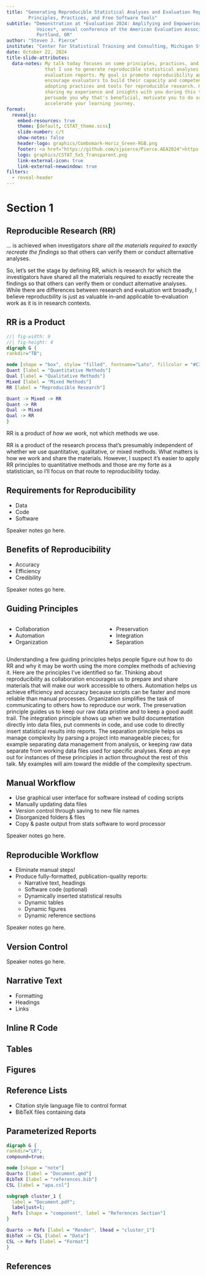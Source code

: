 ```yaml
---
title: "Generating Reproducible Statistical Analyses and Evaluation Reports:
        Principles, Practices, and Free Software Tools"
subtitle: "Demonstration at *Evaluation 2024: Amplifying and Empowering 
           Voices*, annual conference of the American Evaluation Association, 
           Portland, OR"
author: "Steven J. Pierce"
institute: "Center for Statistical Training and Consulting, Michigan State University"
date: October 22, 2024
title-slide-attributes: 
  data-notes: My talk today focuses on some principles, practices, and tools 
              that I use to generate reproducible statistical analyses and 
              evaluation reports. My goal is promote reproducibility and 
              encourage evaluators to build their capacity and competency by 
              adopting practices and tools for reproducible research. Hopefully, 
              sharing my experience and insights with you during this talk will 
              persuade you why that's beneficial, motivate you to do so, and 
              accelerate your learning journey. 
format: 
  revealjs:
    embed-resources: true
    theme: [default, CSTAT_theme.scss]
    slide-number: c/t
    show-notes: false
    header-logo: graphics/Combomark-Horiz_Green-RGB.png
    footer: <a href="https://github.com/sjpierce/Pierce.AEA2024">https://github.com/sjpierce/Pierce.AEA2024</a>
    logo: graphics/CSTAT_5x5_Transparent.png
    link-external-icon: true
    link-external-newwindow: true
filters:
  - reveal-header
---
```


# Section 1

## Reproducible Research (RR)

... is achieved when investigators *share all the materials required to exactly 
recreate the findings* so that others can verify them or conduct alternative 
analyses.

::: {.notes}
So, let’s set the stage by defining RR, which is research for which the
investigators have shared all the materials required to exactly recreate the
findings so that others can verify them or conduct alternative analyses. While 
there are differences between research and evaluation writ broadly, I believe 
reproducbility is just as valuable in--and applicable to--evaluation work as it 
is in research contexts.
:::

## RR is a Product

```dot
//| fig-width: 9
//| fig-height: 4
digraph G {
rankdir="TB";

node [shape = "box", style= "filled", fontname="Lato", fillcolor = "#C3FFEC"]
Quant [label = "Quantitative Methods"]
Qual [label = "Qualitative Methods"]
Mixed [label = "Mixed Methods"]
RR [label = "Reproducible Research"]

Quant -> Mixed -> RR
Quant -> RR
Qual -> Mixed
Qual -> RR
}
```

RR is a product of *how we work*, not which methods we use. 

::: {.notes}
RR is a product of the research process that’s presumably independent of whether 
we use quantitative, qualitative, or mixed methods. What matters is how we work 
and share the materials. However, I suspect it’s easier to apply RR principles 
to quantitative methods and those are my forte as a statistician, so I'll focus 
on that route to reproducibility today. 
:::

## Requirements for Reproducibility

* Data
* Code
* Software 

::: {.notes}
Speaker notes go here.
:::

## Benefits of Reproducibility

* Accuracy
* Efficiency
* Credibility

::: {.notes}
Speaker notes go here.
:::

## Guiding Principles

:::: {.columns}

::: {.column width="50%"}
* Collaboration
* Automation
* Organization
:::

::: {.column width="50%"}
* Preservation
* Integration
* Separation
:::

::::

::: {.notes}
Understanding a few guiding principles helps people figure out how to do RR and
why it may be worth using the more complex methods of achieving it. Here are the
principles I’ve identified so far. Thinking about reproducibility as
collaboration encourages us to prepare and share materials that will make our 
work accessible to others. Automation helps us achieve efficiency and accuracy 
because scripts can be faster and more reliable than manual processes. 
Organization simplifies the task of communicating to others how to reproduce
our work. The preservation principle guides us to keep our raw data pristine and
to keep a good audit trail. The integration principle shows up when we build 
documentation directly into data files, put comments in code, and use code to 
directly insert statistical results into reports. The separation principle helps
us manage complexity by parsing a project into manageable pieces; for example
separating data management from analysis, or keeping raw data separate from
working data files used for specific analyses. Keep an eye out for instances of
these principles in action throughout the rest of this talk. My examples will
aim toward the middle of the complexity spectrum.
:::

## Manual Workflow
* Use graphical user interface for software instead of coding scripts
* Manually updating data files 
* Version control through saving to new file names
* Disorganized folders & files 
* Copy & paste output from stats software to word processor

::: {.notes}
Speaker notes go here.
:::

## Reproducible Workflow

* Eliminate manual steps!
* Produce fully-formatted, publication-quality reports:
    * Narrative text, headings
    * Software code (optional)
    * Dynamically inserted statistical results
    * Dynamic tables
    * Dynamic figures 
    * Dynamic reference sections

::: {.notes}
Speaker notes go here.
:::

## Version Control 

::: {.notes}
Speaker notes go here.
:::

## Narrative Text

* Formatting
* Headings
* Links



## Inline R Code


## Tables


## Figures


## Reference Lists

* Citation style language file to control format
* BibTeX files containing data

## Parameterized Reports


```dot
digraph G {
rankdir="LR";
compound=true;

node [shape = "note"]
Quarto [label = "Document.qmd"]
BibTeX [label = "references.bib"]
CSL [label = "apa.csl"]

subgraph cluster_1 {
  label = "Document.pdf";
  labeljust=l;
  Refs [shape = "component", label = "References Section"]
}

Quarto -> Refs [label = "Render", lhead = "cluster_1"] 
BibTeX -> CSL [label = "Data"]
CSL -> Refs [label = "Format"] 
}
```


## References {.scrollable}

::: {#refs}
:::
